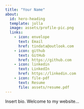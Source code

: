 ```yaml
---
title: "Your Name"
about:
  id: hero-heading
  template: jolla
  image: assets/profile-pic.png
  links:
    - icon: envelope
      text: Email
      href: tindata@outlook.com
    - icon: github
      text: GitHub
      href: https://github.com
    - icon: linkedin
      text: LinkedIn
      href: https://linkedin.com
    - icon: file-pdf
      text: Resume
      file: assets/resume.pdf
---
```


Insert bio. Welcome to my website...